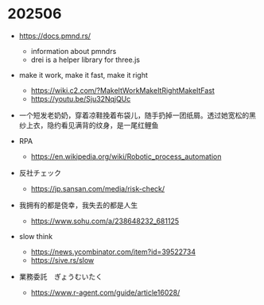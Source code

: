 # 202506

- https://docs.pmnd.rs/
  - information about pmndrs
  - drei is a helper library for three.js

- make it work, make it fast, make it right
  - https://wiki.c2.com/?MakeItWorkMakeItRightMakeItFast
  - https://youtu.be/Sju32NqjQUc

- 一个短发老奶奶，穿着凉鞋挽着布袋儿，随手扔掉一团纸屑。透过她宽松的黑纱上衣，隐约看见满背的纹身，是一尾红鲤鱼

- RPA
  - https://en.wikipedia.org/wiki/Robotic_process_automation

- 反社チェック
  - https://jp.sansan.com/media/risk-check/

- 我拥有的都是侥幸，我失去的都是人生
  - https://www.sohu.com/a/238648232_681125

- slow think
  - https://news.ycombinator.com/item?id=39522734
  - https://sive.rs/slow

- 業務委託　ぎょうむいたく
  - https://www.r-agent.com/guide/article16028/


